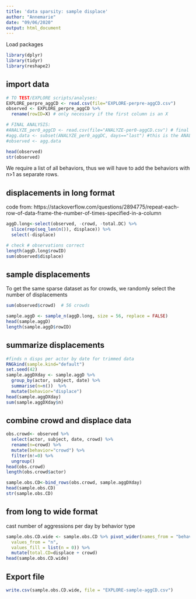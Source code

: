 ```yaml
---
title: 'data sparsity: sample displace'
author: "Annemarie"
date: "09/06/2020"
output: html_document
---
```


Load packages
```r
library(dplyr)
library(tidyr)
library(reshape2)
```

## import data

```r
# TO TEST/EXPLORE scripts/analyses:
EXPLORE_perpre_aggCD <- read.csv(file="EXPLORE-perpre-aggCD.csv") 
observed <- EXPLORE_perpre_aggCD %>%
  rename(rowID=X) # only necessary if the first column is an X

# FINAL ANALYSIS:
#ANALYZE_per0_aggCD <- read.csv(file="ANALYZE-per0-aggCD.csv") # final analyses
#agg.data <- subset(ANALYZE_per0_aggDC, days=="last") #this is the ANALYZE data for the actual analyses in the final paper
#observed <- agg.data

head(observed)
str(observed)

```


We require a list of all behaviors, thus we will have to add the behaviors with n>1 as separate rows.

## displacements in long format
code from:
https://stackoverflow.com/questions/2894775/repeat-each-row-of-data-frame-the-number-of-times-specified-in-a-column
```r
aggD.long<-select(observed, -crowd, -total.DC) %>%
  slice(rep(seq_len(n()), displace)) %>% 
  select(-displace)

# check # observations correct
length(aggD.long$rowID)
sum(observed$displace)
```

## sample displacements
To get the same sparse dataset as for crowds, we randomly select the number of displacements
```r
sum(observed$crowd)  # 56 crowds

sample.aggD <- sample_n(aggD.long, size = 56, replace = FALSE)
head(sample.aggD)
length(sample.aggD$rowID)
```

## summarize displacements

```r
#finds n disps per actor by date for trimmed data
RNGkind(sample.kind="default") 
set.seed(42)
sample.aggDXday <- sample.aggD %>% 
  group_by(actor, subject, date) %>% 
  summarise(n=n())  %>%
  mutate(behavior="displace")
head(sample.aggDXday)
sum(sample.aggDXday$n)
```


## combine crowd and displace data
```r
obs.crowd<- observed %>%
  select(actor, subject, date, crowd) %>%
  rename(n=crowd) %>%
  mutate(behavior="crowd") %>%
  filter(n!=0) %>%
  ungroup()
head(obs.crowd)   
length(obs.crowd$actor)

sample.obs.CD<-bind_rows(obs.crowd, sample.aggDXday) 
head(sample.obs.CD)
str(sample.obs.CD)

```

## from long to wide format
cast number of aggressions per day by behavior type

```r
sample.obs.CD.wide <- sample.obs.CD %>% pivot_wider(names_from = "behavior", 
  values_from = "n",
  values_fill = list(n = 0)) %>%
  mutate(total.CD=displace + crowd)
head(sample.obs.CD.wide)
```


## Export file
```r
write.csv(sample.obs.CD.wide, file = "EXPLORE-sample-aggCD.csv")
```

